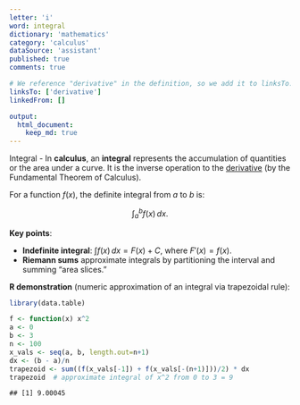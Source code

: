 ```yaml
---
letter: 'i'
word: integral
dictionary: 'mathematics'
category: 'calculus'
dataSource: 'assistant'
published: true
comments: true

# We reference "derivative" in the definition, so we add it to linksTo.
linksTo: ['derivative']
linkedFrom: []

output:
  html_document:
    keep_md: true
---
```




<a id="integral">Integral</a> - In **calculus**, an **integral** represents the accumulation of quantities or the area under a curve. It is the inverse operation to the [derivative](#derivative) (by the Fundamental Theorem of Calculus).

For a function $f(x)$, the definite integral from $a$ to $b$ is:

$$
\int_a^b f(x)\, dx.
$$

**Key points**:
- **Indefinite integral**: $\int f(x)\,dx = F(x) + C$, where $F'(x)=f(x)$.
- **Riemann sums** approximate integrals by partitioning the interval and summing “area slices.”

**R demonstration** (numeric approximation of an integral via trapezoidal rule):


``` r
library(data.table)

f <- function(x) x^2
a <- 0
b <- 3
n <- 100
x_vals <- seq(a, b, length.out=n+1)
dx <- (b - a)/n
trapezoid <- sum((f(x_vals[-1]) + f(x_vals[-(n+1)]))/2) * dx
trapezoid  # approximate integral of x^2 from 0 to 3 = 9
```

```
## [1] 9.00045
```
